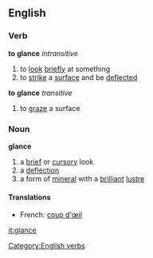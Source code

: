 ==English==
===Verb===
'''to glance''' ''intransitive''
#to [[look]] [[briefly]] at something
#to [[strike]] a [[surface]] and be [[deflected]]
'''to glance'''  ''transitive''
#to [[graze]] a surface
===Noun===
'''glance'''
#a [[brief]] or [[cursory]] look
#a [[deflection]]
#a form of [[mineral]] with a [[brilliant]] [[lustre]]
====Translations====
*French: [[coup d'œil]]
[[Category:English verbs]]

[[it:glance]]